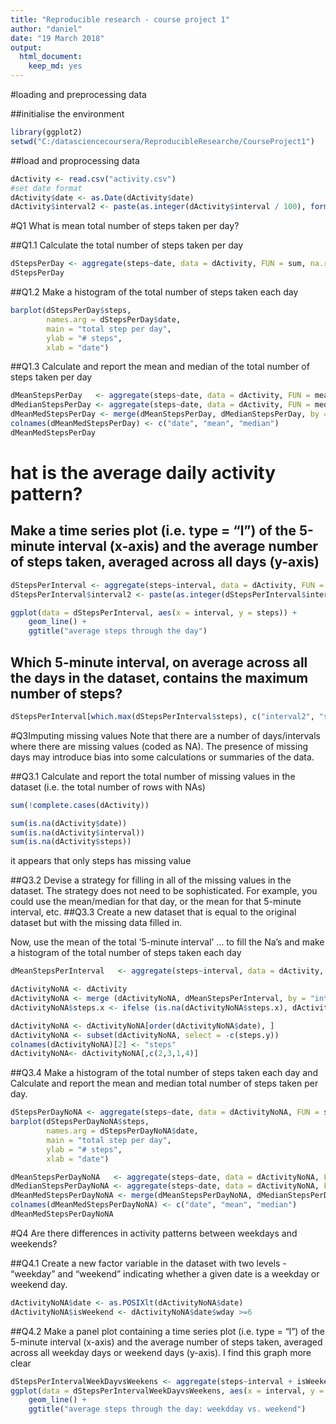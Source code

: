 ```yaml
---
title: "Reproducible research - course project 1"
author: "daniel"
date: "19 March 2018"
output: 
  html_document: 
    keep_md: yes
---
```


#loading and preprocessing data 

##initialise the environment 
```r
library(ggplot2)
setwd("C:/datasciencecoursera/ReproducibleResearche/CourseProject1")
```


##load and proprocessing data

```r
dActivity <- read.csv("activity.csv")
#set date format 
dActivity$date <- as.Date(dActivity$date)
dActivity$interval2 <- paste(as.integer(dActivity$interval / 100), formatC(dActivity$interval %% 100, width = 2, flag = 0), sep =":")
```


#Q1 What is mean total number of steps taken per day?

##Q1.1 Calculate the total number of steps taken per day
```r
dStepsPerDay <- aggregate(steps~date, data = dActivity, FUN = sum, na.rm = TRUE)
dStepsPerDay
```

##Q1.2 Make a histogram of the total number of steps taken each day
```r
barplot(dStepsPerDay$steps, 
        names.arg = dStepsPerDay$date, 
        main = "total step per day", 
        ylab = "# steps", 
        xlab = "date")
```

##Q1.3 Calculate and report the mean and median of the total number of steps taken per day
```r
dMeanStepsPerDay   <- aggregate(steps~date, data = dActivity, FUN = mean)
dMedianStepsPerDay <- aggregate(steps~date, data = dActivity, FUN = median)
dMeanMedStepsPerDay <- merge(dMeanStepsPerDay, dMedianStepsPerDay, by = "date")
colnames(dMeanMedStepsPerDay) <- c("date", "mean", "median")
dMeanMedStepsPerDay
```




# hat is the average daily activity pattern?
## Make a time series plot (i.e. type = "l") of the 5-minute interval (x-axis) and the average number of steps taken, averaged across all days (y-axis)
```r
dStepsPerInterval <- aggregate(steps~interval, data = dActivity, FUN = mean, na.rm = TRUE)
dStepsPerInterval$interval2 <- paste(as.integer(dStepsPerInterval$interval / 100), formatC(dStepsPerInterval$interval %% 100, width = 2, flag = 0), sep =":")

ggplot(data = dStepsPerInterval, aes(x = interval, y = steps)) + 
    geom_line() + 
    ggtitle("average steps through the day")
```
## Which 5-minute interval, on average across all the days in the dataset, contains the maximum number of steps?
```r
dStepsPerInterval[which.max(dStepsPerInterval$steps), c("interval2", "steps")]
```

#Q3Imputing missing values
Note that there are a number of days/intervals where there are missing values (coded as NA). The presence of missing days may introduce bias into some calculations or summaries of the data.


##Q3.1 Calculate and report the total number of missing values in the dataset (i.e. the total number of rows with NAs)
```r
sum(!complete.cases(dActivity))

sum(is.na(dActivity$date))
sum(is.na(dActivity$interval))
sum(is.na(dActivity$steps))
```
it appears that only steps has missing value 

##Q3.2 Devise a strategy for filling in all of the missing values in the dataset. The strategy does not need to be sophisticated. For example, you could use the mean/median for that day, or the mean for that 5-minute interval, etc.
##Q3.3 Create a new dataset that is equal to the original dataset but with the missing data filled in.

Now, use the mean of the total '5-minute interval' ... to fill the Na's and make a histogram of the total number of steps taken each day
```r
dMeanStepsPerInterval   <- aggregate(steps~interval, data = dActivity, FUN = mean)

dActivityNoNA <- dActivity
dActivityNoNA <- merge (dActivityNoNA, dMeanStepsPerInterval, by = "interval")
dActivityNoNA$steps.x <- ifelse (is.na(dActivityNoNA$steps.x), dActivityNoNA$steps.y, dActivityNoNA$steps.x)

dActivityNoNA <- dActivityNoNA[order(dActivityNoNA$date), ]
dActivityNoNA <- subset(dActivityNoNA, select = -c(steps.y))
colnames(dActivityNoNA)[2] <- "steps"
dActivityNoNA<- dActivityNoNA[,c(2,3,1,4)]
```

##Q3.4 Make a histogram of the total number of steps taken each day and Calculate and report the mean and median total number of steps taken per day. 
```r
dStepsPerDayNoNA <- aggregate(steps~date, data = dActivityNoNA, FUN = sum, na.rm = TRUE)
barplot(dStepsPerDayNoNA$steps, 
        names.arg = dStepsPerDayNoNA$date, 
        main = "total step per day", 
        ylab = "# steps", 
        xlab = "date")

dMeanStepsPerDayNoNA   <- aggregate(steps~date, data = dActivityNoNA, FUN = mean)
dMedianStepsPerDayNoNA <- aggregate(steps~date, data = dActivityNoNA, FUN = median)
dMeanMedStepsPerDayNoNA <- merge(dMeanStepsPerDayNoNA, dMedianStepsPerDayNoNA, by = "date")
colnames(dMeanMedStepsPerDayNoNA) <- c("date", "mean", "median")
dMeanMedStepsPerDayNoNA
```

#Q4 Are there differences in activity patterns between weekdays and weekends?

##Q4.1 Create a new factor variable in the dataset with two levels - "weekday" and "weekend" indicating whether a given date is a weekday or weekend day.
```r
dActivityNoNA$date <- as.POSIXlt(dActivityNoNA$date)
dActivityNoNA$isWeekend <- dActivityNoNA$date$wday >=6
```

##Q4.2 Make a panel plot containing a time series plot (i.e. type = "l") of the 5-minute interval (x-axis) and the average number of steps taken, averaged across all weekday days or weekend days (y-axis).
I find this graph more clear 
```r
dStepsPerIntervalWeekDayvsWeekens <- aggregate(steps~interval + isWeekend, data = dActivityNoNA, FUN = mean, na.rm = TRUE)
ggplot(data = dStepsPerIntervalWeekDayvsWeekens, aes(x = interval, y = steps, color = isWeekend)) +
    geom_line() +  
    ggtitle("average steps through the day: weekdday vs. weekend")
```